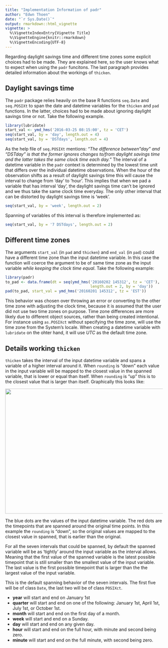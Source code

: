 ```yaml
---
title: "Implementation Information of padr"
author: "Edwn Thoen"
date: "`r Sys.Date()`"
output: rmarkdown::html_vignette
vignette: >
  %\VignetteIndexEntry{Vignette Title}
  %\VignetteEngine{knitr::rmarkdown}
  %\VignetteEncoding{UTF-8}
---
```


Regarding daylight savings time and different time zones some explicit choices had to be made. They are explained here, so the user knows what to expect when using the `padr` funcitons. The last paragraph provides detailed information about the workings of `thicken`.

## Daylight savings time
The `padr` package relies heavily on the base R functions `seq.Date` and `seq.POSIXt` to span the date and datetime variables for the `thicken` and `pad` functions. In the latter, choices had to be made about ignoring daylight savings time or not. Take the following example.

```r
library(lubridate)
start_val <- ymd_hms('2016-03-25 08:15:00', tz = 'CET')
seq(start_val, by = 'day', length.out = 4) 
seq(start_val, by = 'DSTdays', length.out = 4)
```

As the help file of `seq.POSIXt` mentions: *"The difference between "day" and "DSTday" is that the former ignores changes to/from daylight savings time and the latter takes the same clock time each day."* The interval of a datetime variable in the `padr` context is determined by the lowest time unit that differs over the individual datetime observations. When the hour of the observation shifts as a result of daylight savings time this will cause the interval to change from 'day' to 'hour'. This implies that when we pad a variable that has interval 'day', the daylight savings time can't be ignored and we thus take the same clock time everyday. The only other interval that can be distorted by daylight savings time is 'week'.

```r
seq(start_val, by = 'week', length.out = 2)
```

Spanning of variables of this interval is therefore implemented as:

```r
seq(start_val, by = '7 DSTdays', length.out = 2)
```

## Different time zones
The arguments `start_val` (in `pad` and `thicken`) and `end_val` (in `pad`) could have a different time zone than the input datetime variable. In this case the function will coerce the argument to be of same time zone as the input variable *while keeping the clock time equal*. Take the following example:

```r
library(padr)
to_pad <- data.frame(dt = seq(ymd_hms('20160202 145312', tz = 'CET'),
                                      length.out = 2, by = 'day'))
pad(to_pad, start_val = ymd_hms('20160201 145312', tz = 'EST'))
```

This behavior was chosen over throwing an error or converting to the other time zone with adjusting the clock time, because it is assumed that the user did not use two time zones on purpose. Time zone differences are more likely due to different object sources, rather than being created intentional. For instance using `as.POSIXct` without specifying the time zone, will use the time zone from the System's locale. When creating a datetime variable with `lubridate` on the ohter hand, it will use *UTC* as the default time zone. 

## Details working `thicken`

`thicken` takes the interval of the input datetime variable and spans a variable of a higher interval around it. When `rounding` is "down" each value in the input variable will be mapped to the closest value in the spanned variable, that is lower or equal than itself. When `rounding` is "up" this is to the closest value that is larger than itself. Graphically this looks like:

<img src="thicken_graph.png" height="400px" width="800px" />

The blue dots are the values of the input datetime variable. The red dots are the timepoints that are spanned around the original time points. In this example the `rounding` is "down", so the original values are mapped to the closest value in spanned, that is earlier than the original.

For all the seven intervals that could be spanned, by default the spanned variable will be as 'tightly' around the input variable as the interval allows. Meaning that the first value of the spanned variable is the latest possible timepoint that is still smaller than the smallest value of the input variable. The last value is the first possible timepoint that is larger than the the largest value of the input variable.

This is the default spanning behavior of the seven intervals. The first five will be of class `Date`, the last two will be of class `POSIXct`.

* **year** will start and end on January 1st
* **quarter** will start and end on one of the following: January 1st, April 1st, July 1st, or October 1st.
* **month** will start and end on the first day of a month.
* **week** will start and end on a Sunday.
* **day** will start and end on any given day.
* **hour** will start and end on the full hour, with minute and second being zero.
* **minute** will start and end on the full minute, with second being zero.
